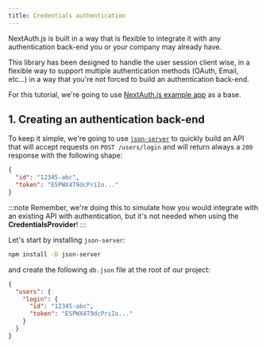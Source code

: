 ```yaml
---
title: Credentials authentication
---
```


NextAuth.js is built in a way that is flexible to integrate it with any authentication back-end you or your company may already have.

This library has been designed to handle the user session client wise, in a flexible way to support multiple authentication methods (OAuth, Email, etc...) in a way that you're not forced to build an authentication back-end.

For this tutorial, we're going to use [NextAuth.js example app](https://github.com/nextauthjs/next-auth-example) as a base.

## 1. Creating an authentication back-end

To keep it simple, we're going to use [`json-server`](https://github.com/typicode/json-server#getting-started) to quickly build an API that will accept requests on `POST /users/login` and will return always a `200` response with the following shape:
```json
{
  "id": "12345-abc",
  "token": "E5PWX4T9dcPriIo..."
}
```
:::note
Remember, we're doing this to simulate how you would integrate with an existing API with authentication, but it's not needed when using the **CredentialsProvider**!
:::

Let's start by installing `json-server`:

```bash npm2yarn2pnpm
npm install -D json-server
```

and create the following `db.json` file at the root of our project:

```json
{
  "users": {
    "login": {
      "id": "12345-abc",
      "token": "E5PWX4T9dcPriIo..."
    }
  }
}
```